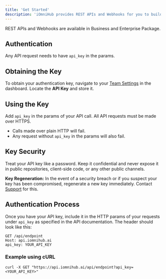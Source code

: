```yaml
---
title: 'Get Started'
description: 'iOmniHub provides REST APIs and Webhooks for you to build on top of iOmniHub and connect your internal systems with iOmniHub as well.'
---
```


<Note>
  REST APIs and Webhooks are available in Business and Enterprise Package.
</Note>

## Authentication

Any API request needs to have `api_key` in the params.

## Obtaining the Key
To obtain your authentication key, navigate to your [Team Settings](https://app.iomnihub.ai/settings/team-info) in the dashboard. Locate the **API Key** and store it.

## Using the Key
Add `api_key` in the params of your API call. All API requests must be made over HTTPS.
- Calls made over plain HTTP will fail.
- Any request without `api_key` in the params will also fail.

## Key Security
<Warning>Treat your API key like a password. Keep it confidential and never expose it in public repositories, client-side code, or any other public channels.</Warning>

**Key Regeneration:** In the event of a security breach or if you suspect your key has been compromised, regenerate a new key immediately. Contact [Support](mailto:support@iomnihub.ai) for this.

## Authentication Process
Once you have your API key, include it in the HTTP params of your requests under `api_key` as specified in the API documentation. The header should look like this:

```
GET /api/endpoint
Host: api.iomnihub.ai
api_key: YOUR_API_KEY
```

### Example using cURL

```
curl -X GET "https://api.iomnihub.ai/api/endpoint?api_key=<YOUR_API_KEY>" 